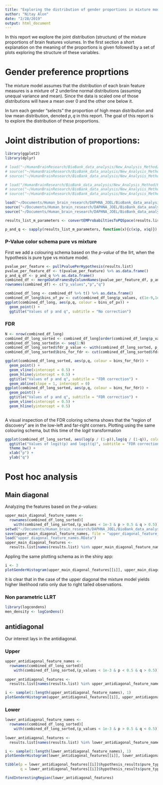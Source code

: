 ```yaml
---
title: "Exploring the distribution of gender proportions in mixture model"
author: "Nitay Alon"
date: "2/28/2019"
output: html_document
---
```


In this report we explore the joint distribution (structure) of the mixture proportions of brain features volumes. In the first section a short explanation on the meaning of the proportions is given followed by a set of plots exploring the structure of these variables. 

# Gender preference proprtions
The mixture model assumes that the distribution of each brain feature measures is a mixture of 2 underline normal distributions (assuming unequal variance and mean). Since the data is scaled one of those distributions will have a mean over 0 and the other one below it. 

In turn each gender "selects" the proportion of high mean distribution and low mean distribution, denoted $p,q$ in this report. The goal of this report is to explore the distribution of these proportions.

# Joint distribution of proportions:
```r
library(ggplot2)
library(dplyr)

# load("~/HumanBrainResearch/BioBank_data_analysis/New_Analysis_Method/Residuals_analysis_methods/Results/New_analysis_method_results_normalized.RData")
# source("~/HumanBrainResearch/BioBank_data_analysis/New_Analysis_Method/Residuals_analysis_methods/convert_em_probs_to_pq_space.R")
# source("~/HumanBrainResearch/BioBank_data_analysis/New_Analysis_Method/Residuals_analysis_methods/merge_data_frames_by_column_names.R")

# load("/HumanBrainResearch/BioBank_data_analysis/New_Analysis_Method/Residuals_analysis_methods/Results/New_analysis_method_results.RData")
# source("~/HumanBrainResearch/BioBank_data_analysis/New_Analysis_Method/Residuals_analysis_methods/convert_em_probs_to_pq_space.R")
# source("~/HumanBrainResearch/BioBank_data_analysis/New_Analysis_Method/Residuals_analysis_methods/merge_data_frames_by_column_names.R")

load("~/Documents/Human_brain_research/DAPHNA_JOEL/BioBank_data_analysis/New_Analysis_Method/Residuals_analysis_methods/Results/New_analysis_method_results_normalized.RData")
source("~/Documents/Human_brain_research/DAPHNA_JOEL/BioBank_data_analysis/New_Analysis_Method/Residuals_analysis_methods/convert_em_probs_to_pq_space.R")
source("~/Documents/Human_brain_research/DAPHNA_JOEL/BioBank_data_analysis/New_Analysis_Method/Residuals_analysis_methods/merge_data_frames_by_column_names.R")

results_list_m_parameters <- convertEMProbabiltiesToPQSpace(results.list)

p_and_q <- sapply(results_list_m_parameters, function(x){c(x$p, x$q)})
```

### P-Value color schema pure vs mixture
First we add a colouring schema based on the *p-value* of the llrt, when the hypothesis is pure type vs mixture model. 
```r
pvalue_per_feature <- pullPvaluePerHypothesis(results.list)
pvalue_per_feature_df <- t(pvalue_per_feature) %>% as.data.frame() 
p_and_q_df <- p_and_q %>% as.data.frame()
combined_df <- mergeDataFramesByColumnNames(pvalue_per_feature_df, p_and_q_df)
rownames(combined_df) <- c("p_values","p","q")
```

```r
combined_df_long <- combined_df %>% t() %>% as.data.frame()
combined_df_long$bins_of_pv <- cut(combined_df_long$p_values, c(1e-9,1e-8,1e-3,1e-2,1))
ggplot(combined_df_long, aes(p,q, colour = bins_of_pv)) + 
  geom_point() + 
  ggtitle("Values of p and q", subtitle = "No correction")
```
### FDR
```r
N <- nrow(combined_df_long)
combined_df_long_sorted <- combined_df_long[order(combined_df_long$p_values,decreasing = F),]
combined_df_long_sorted$n <- seq(1:N)
combined_df_long_sorted$fdr_p_value <- with(combined_df_long_sorted, p_values * N / n)
combined_df_long_sorted$bins_for_fdr <- cut(combined_df_long_sorted$fdr_p_value, c(0,1e-3,1e-1,10000))

ggplot(combined_df_long_sorted, aes(p,q, colour = bins_for_fdr)) + 
  geom_point() +
  geom_vline(xintercept = 0.5) +
  geom_hline(yintercept = 0.5) +
  ggtitle("Values of p and q", subtitle = "FDR correction") + 
  geom_abline(slope = 1, intercept = 0)
ggplot(combined_df_long_sorted, aes(p,q, colour = bins_for_fdr)) +  
  geom_point() + 
  ggtitle("Values of p and q", subtitle = "FDR correction") +
  geom_vline(xintercept = 0.5) + 
  geom_hline(yintercept = 0.5)
  
```

A visual inspection of the FDR coloring schema shows that the "region of discovery" are in the low-left and far-right corners. Plotting using the same colouring schema, but this time of the *logit* transformation

```r
ggplot(combined_df_long_sorted, aes(log(p / (1-p)),log(q / (1-q)), colour = bins_for_fdr)) + geom_point() + 
  ggtitle("Values of logit(p) and logit(q)", subtitle = "FDR correction") + 
  theme_bw() + 
  xlab("p") + 
  ylab("q")
```

# Post hoc analysis

## Main diagonal
Analyzing the features based on the *p-values*:
```r
upper_main_diagonal_feature_names <- 
  rownames(combined_df_long_sorted)[
    with(combined_df_long_sorted,(p_values < 1e-3 & p > 0.5 & q > 0.5))]  
setwd("~/Documents/Human_brain_research/DAPHNA_JOEL/BioBank_data_analysis/Log_likelihood_ratio_computation")
save(upper_main_diagonal_feature_names, file = "upper_diagonal_feature_names.RData")
load("upper_diagonal_feature_names.RData")  
upper_main_diagonal_features <- 
  results.list[names(results.list) %in% upper_main_diagonal_feature_names]
```

Appling the same plotting schema as in the shiny app:
```r
i <- 3
plotGenderHistogram(upper_main_diagonal_features[[i]], upper_main_diagonal_feature_names[i])
```

it is clear that in the case of the upper diagonal the mixture model yields higher likelihood ratio only due to right tailed observations.

### Non parametric LLRT
```r
library(logcondens)
men_density <- logConDens()
```


## antidiagonal
Our interest lays in the antidiagonal. 

### Upper
```r
upper_antidiagonal_feature_names <- 
  rownames(combined_df_long_sorted)[
    with(combined_df_long_sorted,(p_values < 1e-3 & p < 0.5 & q > 0.5))]  
  
upper_antidiagonal_features <- 
  results.list[names(results.list) %in% upper_antidiagonal_feature_names]
```

```r
i <- sample(1:length(upper_antidiagonal_feature_names), 1)
plotGenderHistogram(upper_antidiagonal_features[[i]], upper_antidiagonal_feature_names[i])
```

### Lower 
```r
lower_antidiagonal_feature_names <- 
  rownames(combined_df_long_sorted)[
    with(combined_df_long_sorted,(p_values < 1e-3 & p > 0.5 & q < 0.5))]  
  
lower_antidiagonal_features <- 
  results.list[names(results.list) %in% lower_antidiagonal_feature_names]
```

```r
i <- sample(1:length(lower_antidiagonal_feature_names), 1)
plotGenderHistogram(lower_antidiagonal_features[[i]], lower_antidiagonal_feature_names[i])

tibble(p = lower_antidiagonal_features[[i]]$hypothesis_results$pure_type_vs_mixed_gender_em_results$alternative_hypothesis$m_parameters$p,
       q = lower_antidiagonal_features[[i]]$hypothesis_results$pure_type_vs_mixed_gender_em_results$alternative_hypothesis$m_parameters$q)
```


```r
findInterestingRegion(lower_antidiagonal_features)
```

